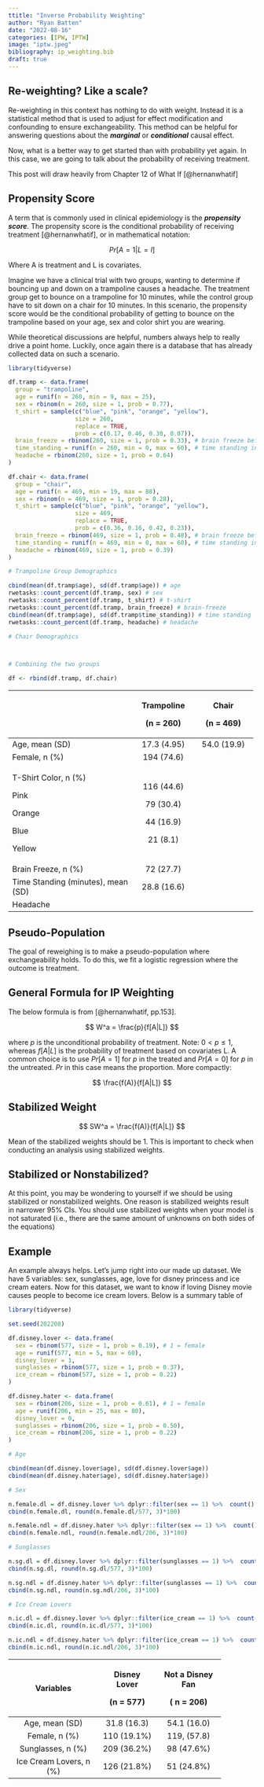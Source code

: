 ```yaml
---
ttitle: "Inverse Probability Weighting"
author: "Ryan Batten"
date: "2022-08-16"
categories: [IPW, IPTW]
image: "iptw.jpeg"
bibliography: ip_weighting.bib
draft: true
---
```


## Re-weighting? Like a scale?

Re-weighting in this context has nothing to do with weight. Instead it is a statistical method that is used to adjust for effect modification and confounding to ensure exchangeability. This method can be helpful for answering questions about the ***marginal*** or ***conditional*** causal effect.

Now, what is a better way to get started than with probability yet again. In this case, we are going to talk about the probability of receiving treatment.

::: callout-note
This post will draw heavily from Chapter 12 of What If [@hernanwhatif]
:::

## Propensity Score

A term that is commonly used in clinical epidemiology is the ***propensity score***. The propensity score is the conditional probability of receiving treatment [@hernanwhatif], or in mathematical notation:

$$
Pr[A = 1| L = l]
$$

Where A is treatment and L is covariates.

Imagine we have a clinical trial with two groups, wanting to determine if bouncing up and down on a trampoline causes a headache. The treatment group get to bounce on a trampoline for 10 minutes, while the control group have to sit down on a chair for 10 minutes. In this scenario, the propensity score would be the conditional probability of getting to bounce on the trampoline based on your age, sex and color shirt you are wearing.

While theoretical discussions are helpful, numbers always help to really drive a point home. Luckily, once again there is a database that has already collected data on such a scenario.

```r

library(tidyverse)

df.tramp <- data.frame(
  group = "trampoline",
  age = runif(n = 260, min = 9, max = 25),
  sex = rbinom(n = 260, size = 1, prob = 0.77),
  t_shirt = sample(c("blue", "pink", "orange", "yellow"),
                   size = 260, 
                   replace = TRUE, 
                   prob = c(0.17, 0.46, 0.30, 0.07)),
  brain_freeze = rbinom(260, size = 1, prob = 0.33), # brain freeze before group
  time_standing = runif(n = 260, min = 0, max = 60), # time standing in minutes
  headache = rbinom(260, size = 1, prob = 0.64)
) 

df.chair <- data.frame(
  group = "chair",
  age = runif(n = 469, min = 19, max = 88),
  sex = rbinom(n = 469, size = 1, prob = 0.28),
  t_shirt = sample(c("blue", "pink", "orange", "yellow"),
                   size = 469, 
                   replace = TRUE, 
                   prob = c(0.36, 0.16, 0.42, 0.23)),
  brain_freeze = rbinom(469, size = 1, prob = 0.48), # brain freeze before group
  time_standing = runif(n = 469, min = 0, max = 60), # time standing in minutes
  headache = rbinom(469, size = 1, prob = 0.39)
)

# Trampoline Group Demographics

cbind(mean(df.tramp$age), sd(df.tramp$age)) # age
rwetasks::count_percent(df.tramp, sex) # sex
rwetasks::count_percent(df.tramp, t_shirt) # t-shirt
rwetasks::count_percent(df.tramp, brain_freeze) # brain-freeze
cbind(mean(df.tramp$age), sd(df.tramp$time_standing)) # time standing
rwetasks::count_percent(df.tramp, headache) # headache

# Chair Demographics



# Combining the two groups

df <- rbind(df.tramp, df.chair)
```

+------------------------------------+-----------------+-----------------+
|                                    | Trampoline      | Chair           |
|                                    |                 |                 |
|                                    | (n = 260)       | (n = 469)       |
+====================================+:===============:+:===============:+
| Age, mean (SD)                     | 17.3 (4.95)     | 54.0 (19.9)     |
+------------------------------------+-----------------+-----------------+
| Female, n (%)                      | 194 (74.6)      |                 |
+------------------------------------+-----------------+-----------------+
| T-Shirt Color, n (%)               | 116 (44.6)      |                 |
|                                    |                 |                 |
| Pink                               | 79 (30.4)       |                 |
|                                    |                 |                 |
| Orange                             | 44 (16.9)       |                 |
|                                    |                 |                 |
| Blue                               | 21 (8.1)        |                 |
|                                    |                 |                 |
| Yellow                             |                 |                 |
+------------------------------------+-----------------+-----------------+
| Brain Freeze, n (%)                | 72 (27.7)       |                 |
+------------------------------------+-----------------+-----------------+
| Time Standing (minutes), mean (SD) | 28.8 (16.6)     |                 |
+------------------------------------+-----------------+-----------------+
| Headache                           |                 |                 |
+------------------------------------+-----------------+-----------------+

## Pseudo-Population

The goal of reweighing is to make a pseudo-population where exchangeability holds. To do this, we fit a logistic regression where the outcome is treatment.

## General Formula for IP Weighting

The below formula is from [@hernanwhatif, pp.153].

$$
W^a = \frac{p}{f[A|L]}
$$

where $p$ is the unconditional probability of treatment. Note: $0< p \leq 1$, whereas $f[A|L]$ is the probability of treatment based on covariates L. A common choice is to use $Pr[A = 1]$ for $p$ in the treated and $Pr[A=0]$ for $p$ in the untreated. $Pr$ in this case means the proportion. More compactly:

$$
\frac{f(A)}{f[A|L]}
$$

## Stabilized Weight

$$
SW^a = \frac{f(A)}{f[A|L]}
$$

Mean of the stabilized weights should be 1. This is important to check when conducting an analysis using stabilized weights.

## Stabilized or Nonstabilized?

At this point, you may be wondering to yourself if we should be using stabilized or nonstabilized weights. One reason is stabilized weights result in narrower 95% CIs. You should use stabilized weights when your model is not saturated (i.e., there are the same amount of unknowns on both sides of the equations)

## Example

An example always helps. Let's jump right into our made up dataset. We have 5 variables: sex, sunglasses, age, love for disney princess and ice cream eaters. Now for this dataset, we want to know if loving Disney movie causes people to become ice cream lovers. Below is a summary table of

```r

library(tidyverse)

set.seed(202208)

df.disney.lover <- data.frame(
  sex = rbinom(577, size = 1, prob = 0.19), # 1 = female
  age = runif(577, min = 5, max = 60),
  disney_lover = 1,
  sunglasses = rbinom(577, size = 1, prob = 0.37),
  ice_cream = rbinom(577, size = 1, prob = 0.22)
)

df.disney.hater <- data.frame(
  sex = rbinom(206, size = 1, prob = 0.61), # 1 = female
  age = runif(206, min = 25, max = 80),
  disney_lover = 0,
  sunglasses = rbinom(206, size = 1, prob = 0.50),
  ice_cream = rbinom(206, size = 1, prob = 0.22)
)

# Age

cbind(mean(df.disney.lover$age), sd(df.disney.lover$age))
cbind(mean(df.disney.hater$age), sd(df.disney.hater$age))

# Sex

n.female.dl = df.disney.lover %>% dplyr::filter(sex == 1) %>%  count()
cbind(n.female.dl, round(n.female.dl/577, 3)*100)

n.female.ndl = df.disney.hater %>% dplyr::filter(sex == 1) %>%  count()
cbind(n.female.ndl, round(n.female.ndl/206, 3)*100)

# Sunglasses

n.sg.dl = df.disney.lover %>% dplyr::filter(sunglasses == 1) %>%  count()
cbind(n.sg.dl, round(n.sg.dl/577, 3)*100)

n.sg.ndl = df.disney.hater %>% dplyr::filter(sunglasses == 1) %>%  count()
cbind(n.sg.ndl, round(n.sg.ndl/206, 3)*100)

# Ice Cream Lovers

n.ic.dl = df.disney.lover %>% dplyr::filter(ice_cream == 1) %>%  count()
cbind(n.ic.dl, round(n.ic.dl/577, 3)*100)

n.ic.ndl = df.disney.hater %>% dplyr::filter(ice_cream == 1) %>%  count()
cbind(n.ic.ndl, round(n.ic.ndl/206, 3)*100)

```

+-------------------------+----------------+------------------+
| Variables               | Disney Lover   | Not a Disney Fan |
|                         |                |                  |
|                         | (n = 577)      | ( n = 206)       |
+:=======================:+:==============:+:================:+
| Age, mean (SD)          | 31.8 (16.3)    | 54.1 (16.0)      |
+-------------------------+----------------+------------------+
| Female, n (%)           | 110 (19.1%)    | 119, (57.8)      |
+-------------------------+----------------+------------------+
| Sunglasses, n (%)       | 209 (36.2%)    | 98 (47.6%)       |
+-------------------------+----------------+------------------+
| Ice Cream Lovers, n (%) | 126 (21.8%)    | 51 (24.8%)       |
+-------------------------+----------------+------------------+

